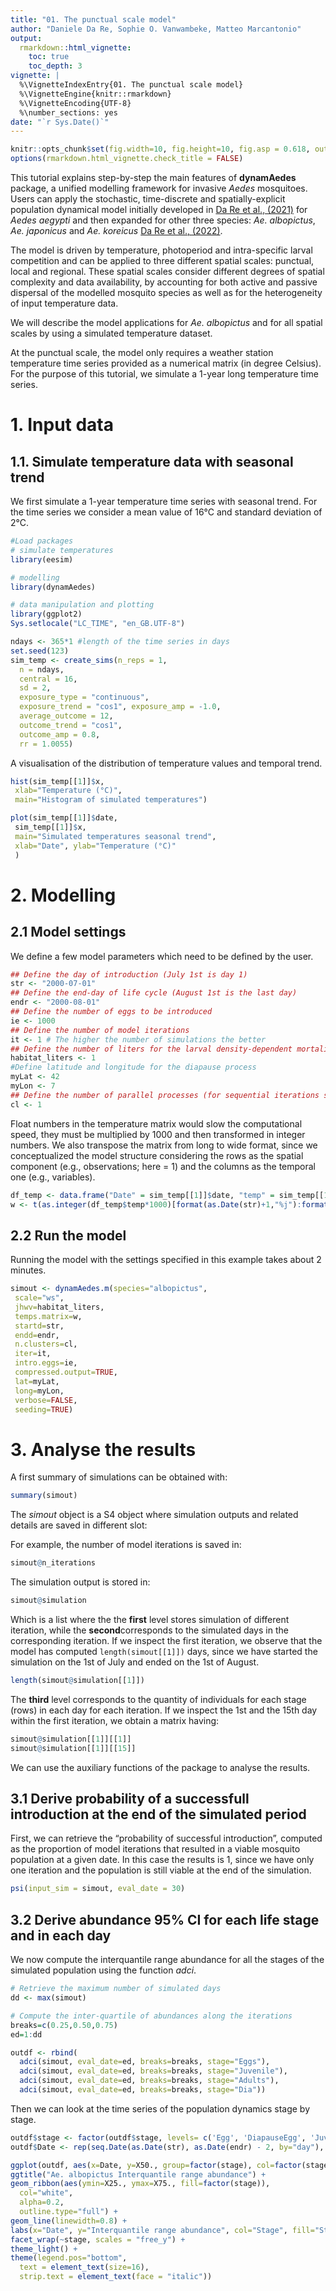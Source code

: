 ```yaml
---
title: "01. The punctual scale model"
author: "Daniele Da Re, Sophie O. Vanwambeke, Matteo Marcantonio"
output: 
  rmarkdown::html_vignette:
    toc: true
    toc_depth: 3
vignette: |
  %\VignetteIndexEntry{01. The punctual scale model}
  %\VignetteEngine{knitr::rmarkdown}
  %\VignetteEncoding{UTF-8}
  %\number_sections: yes
date: "`r Sys.Date()`"
---
```


```r
knitr::opts_chunk$set(fig.width=10, fig.height=10, fig.asp = 0.618, out.width = "95%", fig.align = "center", fig.dpi = 150, collapse = FALSE, comment = "#")
options(rmarkdown.html_vignette.check_title = FALSE)
```

This tutorial explains step-by-step the main features of **dynamAedes** package, a unified modelling framework for invasive *Aedes* mosquitoes. Users can apply the stochastic, time-discrete and spatially-explicit population dynamical model initially developed in [Da Re et al., (2021)](https://doi.org/10.1016/j.ecoinf.2020.101180) for *Aedes aegypti* and then expanded for other three species: *Ae. albopictus*, *Ae. japonicus* and *Ae. koreicus* [Da Re et al., (2022)](https://doi.org/10.1186/s13071-022-05414-4).

The model is driven by temperature, photoperiod and intra-specific larval competition and can be applied to three different spatial scales: punctual, local and regional. These spatial scales consider different degrees of spatial complexity and data availability, by accounting for both active and passive dispersal of the modelled mosquito species as well as for the heterogeneity of input temperature data.

We will describe the model applications for *Ae. albopictus* and for all spatial scales by using a simulated temperature dataset.

At the punctual scale, the model only requires a weather station temperature time series provided as a numerical matrix (in degree Celsius). For the purpose of this tutorial, we simulate a 1-year long temperature time series.

# 1. Input data
## 1.1. Simulate temperature data with seasonal trend
We first simulate a 1-year temperature time series with seasonal trend. For the time series we consider a mean value of 16°C and standard deviation of 2°C.

```r
#Load packages
# simulate temperatures
library(eesim)

# modelling 
library(dynamAedes)

# data manipulation and plotting
library(ggplot2)
Sys.setlocale("LC_TIME", "en_GB.UTF-8")  
```

```r
ndays <- 365*1 #length of the time series in days
set.seed(123)
sim_temp <- create_sims(n_reps = 1, 
  n = ndays, 
  central = 16, 
  sd = 2, 
  exposure_type = "continuous", 
  exposure_trend = "cos1", exposure_amp = -1.0, 
  average_outcome = 12,
  outcome_trend = "cos1",
  outcome_amp = 0.8, 
  rr = 1.0055)
```

A visualisation of the distribution of temperature values and temporal trend.
```r
hist(sim_temp[[1]]$x, 
 xlab="Temperature (°C)", 
 main="Histogram of simulated temperatures")

plot(sim_temp[[1]]$date,
 sim_temp[[1]]$x,
 main="Simulated temperatures seasonal trend", 
 xlab="Date", ylab="Temperature (°C)"
 )
```

# 2. Modelling 
## 2.1 Model settings

We define a few model parameters which need to be defined by the user.
```r
## Define the day of introduction (July 1st is day 1)
str <- "2000-07-01"
## Define the end-day of life cycle (August 1st is the last day)
endr <- "2000-08-01"
## Define the number of eggs to be introduced
ie <- 1000
## Define the number of model iterations
it <- 1 # The higher the number of simulations the better
## Define the number of liters for the larval density-dependent mortality
habitat_liters <- 1
#Define latitude and longitude for the diapause process
myLat <- 42
myLon <- 7
## Define the number of parallel processes (for sequential iterations set nc=1)
cl <- 1
```

Float numbers in the temperature matrix would slow the computational speed, they must be multiplied by 1000 and then transformed in integer numbers. We also transpose the matrix from long to wide format, since we conceptualized the model structure considering the rows as the spatial component (e.g., observations; here = 1) and the columns as the temporal one (e.g., variables).

```r
df_temp <- data.frame("Date" = sim_temp[[1]]$date, "temp" = sim_temp[[1]]$x)
w <- t(as.integer(df_temp$temp*1000)[format(as.Date(str)+1,"%j"):format(as.Date(endr)+1,"%j")])
```

## 2.2 Run the model
Running the model with the settings specified in this example takes about 2 minutes.
```r
simout <- dynamAedes.m(species="albopictus", 
 scale="ws",  
 jhwv=habitat_liters,  
 temps.matrix=w,  
 startd=str, 
 endd=endr,  
 n.clusters=cl, 
 iter=it,  
 intro.eggs=ie,  
 compressed.output=TRUE, 
 lat=myLat, 
 long=myLon,
 verbose=FALSE,
 seeding=TRUE)
```

# 3. Analyse the results
A first summary of simulations can be obtained with:
```r
summary(simout)
```

The *simout* object is a S4 object where simulation outputs and related details are saved in different slot:

For example, the number of model iterations is saved in: 
```r
simout@n_iterations
```

The simulation output is stored in:
```r
simout@simulation
```

Which is a list where the the **first** level stores simulation of different iteration, while the **second**corresponds to the simulated days in the corresponding iteration.
If we inspect the first iteration, we observe that the model has computed `length(simout[[1]])` days, since we have started the simulation on the 1st of July and ended on the 1st of August.

```r
length(simout@simulation[[1]])
```

The **third** level corresponds to the quantity of individuals for each stage (rows) in each day for each iteration.
If we inspect the 1st and the 15th day within the first iteration, we obtain a matrix having:
```r
simout@simulation[[1]][[1]]
simout@simulation[[1]][[15]]
```
We can use the auxiliary functions of the package to analyse the results. 

## 3.1 Derive probability of a successfull introduction at the end of the simulated period
First, we can retrieve the "probability of successful introduction", computed as the proportion of model iterations that resulted in a viable mosquito population at a given date. In this case the results is 1, since we have only one iteration and the population is still viable at the end of the simulation.

```r
psi(input_sim = simout, eval_date = 30)
```

## 3.2 Derive abundance 95% CI for each life stage and in each day
We now compute the interquantile range abundance for all the stages of the simulated population using the function *adci*.
```r

# Retrieve the maximum number of simulated days
dd <- max(simout)

# Compute the inter-quartile of abundances along the iterations
breaks=c(0.25,0.50,0.75)
ed=1:dd

outdf <- rbind(
  adci(simout, eval_date=ed, breaks=breaks, stage="Eggs"),
  adci(simout, eval_date=ed, breaks=breaks, stage="Juvenile"),
  adci(simout, eval_date=ed, breaks=breaks, stage="Adults"),
  adci(simout, eval_date=ed, breaks=breaks, stage="Dia"))
```

Then we can look at the time series of the population dynamics stage by stage.
```r
outdf$stage <- factor(outdf$stage, levels= c('Egg', 'DiapauseEgg', 'Juvenile', 'Adult'))
outdf$Date <- rep(seq.Date(as.Date(str), as.Date(endr) - 2, by="day"), 4)

ggplot(outdf, aes(x=Date, y=X50., group=factor(stage), col=factor(stage))) +
ggtitle("Ae. albopictus Interquantile range abundance") +
geom_ribbon(aes(ymin=X25., ymax=X75., fill=factor(stage)), 
  col="white", 
  alpha=0.2, 
  outline.type="full") +
geom_line(linewidth=0.8) +
labs(x="Date", y="Interquantile range abundance", col="Stage", fill="Stage") +
facet_wrap(~stage, scales = "free_y") +
theme_light() +
theme(legend.pos="bottom",  
  text = element_text(size=16), 
  strip.text = element_text(face = "italic"))

```
